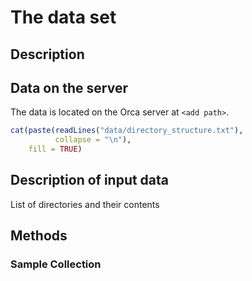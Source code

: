 # The data set

## Description 

## Data on the server

The  data is located on the Orca server at `<add path>`.

```r
cat(paste(readLines("data/directory_structure.txt"),
          collapse = "\n"),
    fill = TRUE)
```

## Description of input data

List of directories and their contents

## Methods

### Sample Collection
